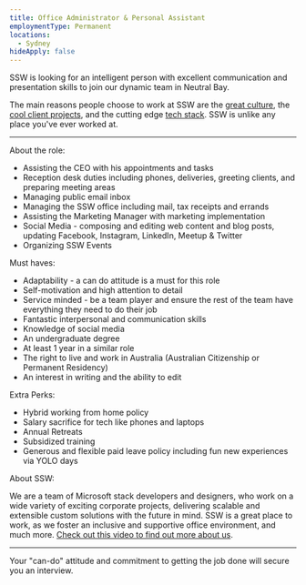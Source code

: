 ```yaml
---
title: Office Administrator & Personal Assistant
employmentType: Permanent
locations:
  - Sydney
hideApply: false
---
```


SSW is looking for an intelligent person with excellent communication and presentation skills to join our dynamic team in Neutral Bay.

The main reasons people choose to work at SSW are the [great culture](https://www.ssw.com.au/ssw/Company/Culture), the [cool client projects](https://www.ssw.com.au/ssw/Company/Clients), and the cutting edge [tech stack](https://www.ssw.com.au/ssw/Consulting/Default.aspx). SSW is unlike any place you've ever worked at.

***

About the role:

* Assisting the CEO with his appointments and tasks
* Reception desk duties including phones, deliveries, greeting clients, and preparing meeting areas
* Managing public email inbox
* Managing the SSW office including mail, tax receipts and errands
* Assisting the Marketing Manager with marketing implementation
* Social Media - composing and editing web content and blog posts, updating Facebook, Instagram, LinkedIn, Meetup & Twitter
* Organizing SSW Events

Must haves:

* Adaptability - a can do attitude is a must for this role
* Self-motivation and high attention to detail
* Service minded - be a team player and ensure the rest of the team have everything they need to do their job
* Fantastic interpersonal and communication skills
* Knowledge of social media
* An undergraduate degree
* At least 1 year in a similar role
* The right to live and work in Australia (Australian Citizenship or Permanent Residency)
* An interest in writing and the ability to edit

Extra Perks:

* Hybrid working from home policy
* Salary sacrifice for tech like phones and laptops
* Annual Retreats
* Subsidized training
* Generous and flexible paid leave policy including fun new experiences via YOLO days

About SSW:

We are a team of Microsoft stack developers and designers, who work on a wide variety of exciting corporate projects, delivering scalable and extensible custom solutions with the future in mind. SSW is a great place to work, as we foster an inclusive and supportive office environment, and much more. [Check out this video to find out more about us](https://youtu.be/tWuutobJtdg).

***

Your "can-do" attitude and commitment to getting the job done will secure you an interview.
